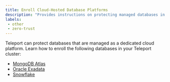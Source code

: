 ```yaml
---
title: Enroll Cloud-Hosted Database Platforms
description: "Provides instructions on protecting managed databases in your infrastructure with Teleport."
labels:
 - other
 - zero-trust
---
```


Teleport can protect databases that are managed as a dedicated cloud platform.
Learn how to enroll the following databases in your Teleport cluster:

- [MongoDB Atlas](mongodb-atlas.mdx)
- [Oracle Exadata](oracle-exadata.mdx)
- [Snowflake](snowflake.mdx)
